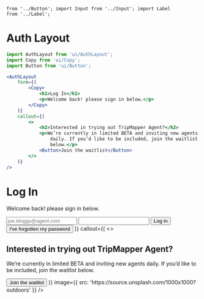 	from '../Button'; import Input from '../Input'; import Label
	from '../Label';

<Meta
	title="Layout/Auth Layout"
	component={AuthLayout}
/>

# Auth Layout

```jsx
import AuthLayout from 'ui/AuthLayout';
import Copy from 'ui/Copy';
import Button from 'ui/Button';

<AuthLayout
	form={(
		<Copy>
			<h1>Log In</h1>
			<p>Welcome back! please sign in below.</p>
		</Copy>
	)}
	callout={(
		<>
			<h2>Interested in trying out TripMapper Agent?</h2>
			<p>We’re currently in limited BETA and inviting new agents
				daily. If you’d like to be included, join the waitlist
				below.</p>
			<Button>Join the waitlist</Button>
		</>
	)}
/>
```

<Canvas>
	<Story name="AuthLayout">
		<AuthLayout
			form={(
				<>
					<Copy El="header">
						<h1>Log In</h1>
						<p>Welcome back! please sign in below.</p>
					</Copy>
					<Label label="Email Address">
						<Input type="email" placeholder="joe.bloggs@agent.com" required />
					</Label>
					<Label label="Password">
						<Input type="password" required />
					</Label>
					<Button secondary wide size="large">Log in</Button>
					<br/>
					<Button text wide size="small">I've forgotten my password</Button>
				</>
			)}
			callout={(
				<>
					<h2>Interested in trying out TripMapper Agent?</h2>
					<p>We’re currently in limited BETA and inviting new agents
						daily. If you’d like to be included, join the waitlist
						below.</p>
					<Button>Join the waitlist</Button>
				</>
			)}
			image={{ src: 'https://source.unsplash.com/1000x1000?outdoors' }}
		/>
	</Story>
</Canvas>

<ArgsTable of={AuthLayout} />
